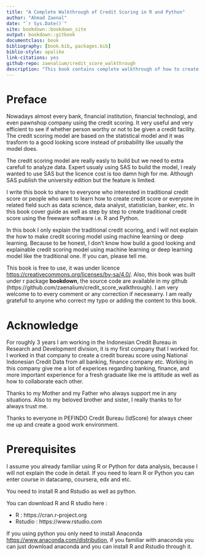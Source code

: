```yaml
--- 
title: "A Complete Walkthrough of Credit Scoring in R and Python"
author: "Ahmad Zaenal"
date: "`r Sys.Date()`"
site: bookdown::bookdown_site
output: bookdown::gitbook
documentclass: book
bibliography: [book.bib, packages.bib]
biblio-style: apalike
link-citations: yes
github-repo: zaenalium/credit_score_walkthrough
description: "This book contains complete walkthrough of how to create a Credit Scoring using R and Python from scratch. This book also will explain in detail how to create a credit score with codes and examples"
---
```


# Preface {-}

Nowadays almost every bank, financial institution, financial technologi, and even pawnshop company  using the credit scoring. It very useful and very efficient to see if whether person worthy or not to be given a credit facility. The credit scoring model are based on the statistical model and it was trasform to a good looking score instead of probability like usually the model does. 

The credit scoring model are really easly to build but we need to extra carefull to analyze data. Expert usualy using SAS to build the model, I realy wanted to use SAS but the licence cost is too damn high for me. Although SAS publish the university edition but the feature is limited.
 
I write this book to share to everyone who interested in traditional credit score or people who want to learn how to create credit score or everyone in related field such as data science, data analyst, statistician, banker, etc. In this book cover guide as well as step by step to create traditional credit score using the freeware software i.e. R and Python.

In this book I only explain the traditional credit scoring, and I will not explain the how to make credit scoring model using machine learning or deep learning. Because to be honest, I don't know how build a good looking and explainable credit scoring model using machine learning or deep learning model like the traditional one. If you can, please tell me.

This book is free to use, it was under licence [https://creativecommons.org/licenses/by-sa/4.0/](creative commons Attribution Share Alike 4.0). Also, this book was built under r package **bookdown**, the source code are available in my github (https://github.com/zaenalium/credit_score_walkthrough). I am very welcome to to every comment or any correction if necesearry. I am really gratefull to anyone who correct my typo or adding the content to this book.


# Acknowledge {-}

For roughly 3 years I am working in the Indonesian Credit Bureau in Research and Development division, it is my first company that I worked for. I worked in that company to create a credit bureau score using National Indonesian Credit Data from all banking, finance company etc.  Working in this company give me a lot of experices regarding banking, finance, and more important experience for a fresh graduate like me is attitude as well as how to collaborate each other.

Thanks to my Mother and my Father who always support me in any situations. Also to my beloved brother and sister, I really thanks to for always trust me. 

Thanks to  everyone in PEFINDO Credit Bureau (IdScore) for always cheer me up and create a good work environment.


# Prerequisites {-}

I assume you already familiar using R or Python for data analysis, because I will not explain the code in detail. If you need to learn R or Python you can enter course in datacamp, coursera, edx and etc. 

You need to install R and Rstudio as well as python.

You can download R and R studio here :

 * R : https://cran.r-project.org
 * Rstudio : https://www.rstudio.com
 
If you using python you only need to install Anaconda <https://www.anaconda.com/distribution>, if you familiar with anaconda you can just download anaconda and you can install R and Rstudio through it. 

